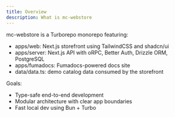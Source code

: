 ```yaml
---
title: Overview
description: What is mc-webstore
---
```


mc-webstore is a Turborepo monorepo featuring:

- apps/web: Next.js storefront using TailwindCSS and shadcn/ui
- apps/server: Next.js API with oRPC, Better Auth, Drizzle ORM, PostgreSQL
- apps/fumadocs: Fumadocs-powered docs site
- data/data.ts: demo catalog data consumed by the storefront

Goals:

- Type-safe end-to-end development
- Modular architecture with clear app boundaries
- Fast local dev using Bun + Turbo
